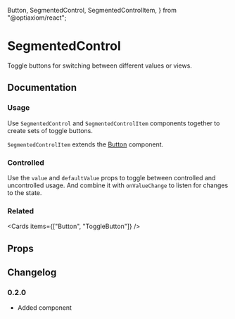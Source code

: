   Button,
  SegmentedControl,
  SegmentedControlItem,
} from "@optiaxiom/react";

# SegmentedControl

Toggle buttons for switching between different values or views.

## Documentation

### Usage

Use `SegmentedControl` and `SegmentedControlItem` components together to create sets of toggle buttons.

`SegmentedControlItem` extends the [Button](./button/) component.

<Demo component={Usage} />

### Controlled

Use the `value` and `defaultValue` props to toggle between controlled and uncontrolled usage. And combine it with `onValueChange` to listen for changes to the state.

<Demo component={ControlledUsage} />

### Related

<Cards items={["Button", "ToggleButton"]} />

## Props

<PropsTable component={SegmentedControl} />

<PropsTable base={Button} component={SegmentedControlItem} />

## Changelog

### 0.2.0

- Added component
